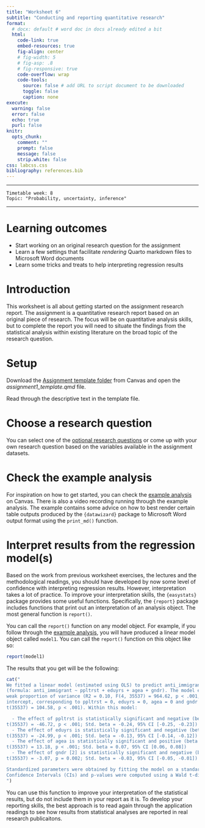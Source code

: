 ```yaml
---
title: "Worksheet 6"
subtitle: "Conducting and reporting quantitative research"
format: 
  # docx: default # word doc in docs already edited a bit
  html: 
    code-link: true
    embed-resources: true
    fig-align: center
    # fig-width: 5
    # fig-asp: .8
    # fig-responsive: true
    code-overflow: wrap
    code-tools:
      source: false # add URL to script document to be downloaded
      toggle: false
      caption: none
execute: 
  warning: false
  error: false
  echo: true
  purl: false
knitr: 
  opts_chunk: 
    comment: ""
    prompt: false
    message: false
    strip.white: false
css: labcss.css
bibliography: references.bib
---
```


------------------------------------------------------------------------

```         
Timetable week: 8
Topic: "Probability, uncertainty, inference"
```

------------------------------------------------------------------------

# Learning outcomes

-   Start working on an original research question for the assignment
-   Learn a few settings that facilitate *rendering* Quarto markdown files to Microsoft Word documents
-   Learn some tricks and treats to help interpreting regression results

# Introduction

This worksheet is all about getting started on the assignment research report. The assignment is a quantitative research report based on an original piece of research. The focus will be on quantitative analysis skills, but to complete the report you will need to situate the findings from the statistical analysis within existing literature on the broad topic of the research question.

# Setup

Download the [Assignment template folder](https://ncl.instructure.com/courses/53153/modules/items/3053399) from Canvas and open the *assignment1_template.qmd* file.

Read through the descriptive text in the template file.



# Choose a research question

You can select one of the [optional research questions](https://ncl.instructure.com/courses/53153/pages/topic-slash-question-options?module_item_id=3052730) or come up with your own research question based on the variables available in the assignment datasets. 



# Check the example analysis

For inspiration on how to get started, you can check the [example analysis](https://ncl.instructure.com/courses/53153/modules) on Canvas. There is also a video recording running through the example analysis. The example contains some advice on how to best render certain table outputs produced by the `{datawizard}` package to Microsoft Word output format using the `print_md()` function.




# Interpret results from the regression model(s)

Based on the work from previous worksheet exercises, the lectures and the methodological readings, you should have developed by now some level of confidence with interpreting regression results. However, interpretation takes a lot of practice. To improve your interpretation skills, the `{easystats}` package provides some useful functions. Specifically, the `{report}` package includes functions that print out an interpretation of an analysis object. The most general function is `report()`.

You can call the `report()` function on any model object. For example, if you follow through the [example analysis](https://ncl.instructure.com/courses/53153/modules), you will have produced a linear model object called `model1`. You can call the `report()` function on this object like so:

```r
report(model1)
```

The results that you get will be the following:

```r
cat("
We fitted a linear model (estimated using OLS) to predict anti_immigrant with ppltrst, eduyrs, agea and gndr
(formula: anti_immigrant ~ ppltrst + eduyrs + agea + gndr). The model explains a statistically significant and
weak proportion of variance (R2 = 0.10, F(4, 35537) = 964.62, p < .001, adj. R2 = 0.10). The model's
intercept, corresponding to ppltrst = 0, eduyrs = 0, agea = 0 and gndr = 1, is at 6.71 (95% CI [6.58, 6.84],
t(35537) = 104.58, p < .001). Within this model:

  - The effect of ppltrst is statistically significant and negative (beta = -0.23, 95% CI [-0.24, -0.22],
t(35537) = -46.72, p < .001; Std. beta = -0.24, 95% CI [-0.25, -0.23])
  - The effect of eduyrs is statistically significant and negative (beta = -0.08, 95% CI [-0.09, -0.07],
t(35537) = -24.99, p < .001; Std. beta = -0.13, 95% CI [-0.14, -0.12])
  - The effect of agea is statistically significant and positive (beta = 9.11e-03, 95% CI [7.75e-03, 0.01],
t(35537) = 13.18, p < .001; Std. beta = 0.07, 95% CI [0.06, 0.08])
  - The effect of gndr [2] is statistically significant and negative (beta = -0.08, 95% CI [-0.12, -0.03],
t(35537) = -3.07, p = 0.002; Std. beta = -0.03, 95% CI [-0.05, -0.01])

Standardized parameters were obtained by fitting the model on a standardized version of the dataset. 95%
Confidence Intervals (CIs) and p-values were computed using a Wald t-distribution approximation.
")

```
You can use this function to improve your interpretation of the statistical results, but do not include them in your report as it is. To develop your reporting skills, the best approach is to read again through the application readings to see how results from statistical analyses are reported in real research publicaitons. 


